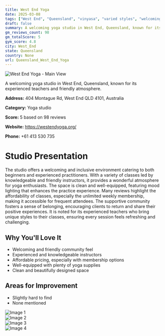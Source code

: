 ```yaml
---
title: West End Yoga
date: 2025-03-08
tags: ["West End", "Queensland", "vinyasa", "varied styles", "welcoming", "community-oriented", "West End"]  
draft: false
summary: A welcoming yoga studio in West End, Queensland, known for its experienced teachers and friendly atmosphere.
gm_reviews_count: 98
gm_totalScore: 5
gym_score: 4.8
city: West_End
state: Queensland
country: None
url: Queensland_West_End_Yoga
---
```


<div className="aspect-[16/9] relative my-8">
  <img 
    src="https://lh5.googleusercontent.com/p/AF1QipMOWfL90MHKW1NTOJXVPlPpWrZLnG6IqOMrH_w=w1920-h1080-k-no"
    alt="West End Yoga - Main View"
    className="object-cover absolute inset-0 w-full h-full rounded-lg"
  />
</div>

A welcoming yoga studio in West End, Queensland, known for its experienced teachers and friendly atmosphere.

**Address:** 404 Montague Rd, West End QLD 4101, Australia

**Category:** Yoga studio

**Score:** 5 based on 98 reviews

**Website:** https://westendyoga.org/

**Phone:** +61 413 530 735

# Studio Presentation

The studio offers a welcoming and inclusive environment catering to both beginners and experienced practitioners. With a variety of classes led by knowledgeable and friendly instructors, it provides a wonderful atmosphere for yoga enthusiasts. The space is clean and well-equipped, featuring mood lighting that enhances the practice experience. Many reviews highlight the affordability of classes, especially the unlimited weekly membership, making it accessible for frequent attendees. The supportive community fosters a sense of belonging, encouraging clients to return and share their positive experiences.
It is noted for its experienced teachers who bring unique styles to their classes, ensuring every session feels refreshing and challenging.

## Why You'll Love It

- Welcoming and friendly community feel
- Experienced and knowledgeable instructors
- Affordable pricing, especially with membership options
- Well-equipped with plenty of yoga supplies
- Clean and beautifully designed space

## Areas for Improvement

- Slightly hard to find
- None mentioned

<div className="grid grid-cols-1 xl:grid-cols-2 gap-4 my-8">
<div className="aspect-[4/3] relative"><img src="https://lh3.googleusercontent.com/p/AF1QipOoo7idotXPh4OhUgXc7vvWJpCNYB7bqQfFZiQ=w1920-h1080-k-no" alt="Image 1" className="object-cover absolute inset-0 w-full h-full rounded-lg" /></div>
<div className="aspect-[4/3] relative"><img src="https://lh5.googleusercontent.com/p/AF1QipOuQnU73lV8ysLhHE_VOZG00i6J-a9M-G_W2bI=w1920-h1080-k-no" alt="Image 2" className="object-cover absolute inset-0 w-full h-full rounded-lg" /></div>
<div className="aspect-[4/3] relative"><img src="https://lh5.googleusercontent.com/p/AF1QipOpeUsCzRTlKc7xB73Em29vgRMB99FHlyTv9yM=w1920-h1080-k-no" alt="Image 3" className="object-cover absolute inset-0 w-full h-full rounded-lg" /></div>
<div className="aspect-[4/3] relative"><img src="https://lh5.googleusercontent.com/p/AF1QipPpSbJBRY9tNMiY8YShPDrCj-344uJOkoYS23rV=w1920-h1080-k-no" alt="Image 4" className="object-cover absolute inset-0 w-full h-full rounded-lg" /></div>
</div>